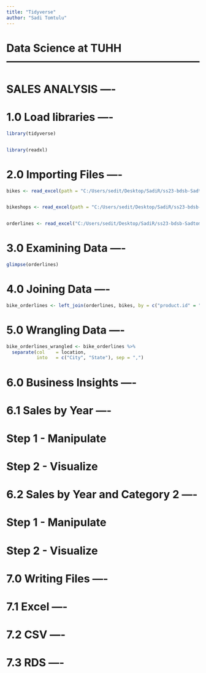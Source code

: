 ```yaml
---
title: "Tidyverse"
author: "Sadi Tomtulu"
---
```


# Data Science at TUHH ------------------------------------------------------
# SALES ANALYSIS ----

# 1.0 Load libraries ----

```r
library(tidyverse)


library(readxl)
```

# 2.0 Importing Files ----

```r
bikes <- read_excel(path = "C:/Users/sedit/Desktop/SadiR/ss23-bdsb-Sadtom98/content/01_journal/01_tidyverse_files/Bikes/01_bike_sales/01_raw_data/bikes.xlsx")


bikeshops <- read_excel(path = "C:/Users/sedit/Desktop/SadiR/ss23-bdsb-Sadtom98/content/01_journal/01_tidyverse_files/Bikes/01_bike_sales/01_raw_data/bikeshops.xlsx")


orderlines <- read_excel("C:/Users/sedit/Desktop/SadiR/ss23-bdsb-Sadtom98/content/01_journal/01_tidyverse_files/Bikes/01_bike_sales/01_raw_data/orderlines.xlsx")
```

# 3.0 Examining Data ----

```r
glimpse(orderlines)
```

# 4.0 Joining Data ----

```r
bike_orderlines <- left_join(orderlines, bikes, by = c("product.id" = "bike.id")) %>% left_join(bikeshops, by = c("customer.id" = "bikeshop.id"))
```


# 5.0 Wrangling Data ----

```r
bike_orderlines_wrangled <- bike_orderlines %>%
  separate(col    = location,
           into   = c("City", "State"), sep = ",")
```


# 6.0 Business Insights ----
# 6.1 Sales by Year ----

# Step 1 - Manipulate

# Step 2 - Visualize


# 6.2 Sales by Year and Category 2 ----

# Step 1 - Manipulate

# Step 2 - Visualize



# 7.0 Writing Files ----

# 7.1 Excel ----

# 7.2 CSV ----

# 7.3 RDS ----

